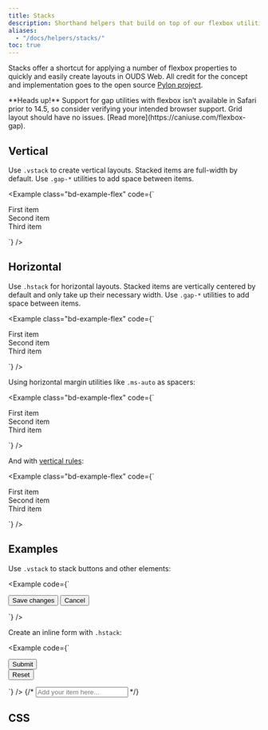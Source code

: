 ```yaml
---
title: Stacks
description: Shorthand helpers that build on top of our flexbox utilities to make component layout faster and easier than ever.
aliases:
  - "/docs/helpers/stacks/"
toc: true
---
```


Stacks offer a shortcut for applying a number of flexbox properties to quickly and easily create layouts in OUDS Web. All credit for the concept and implementation goes to the open source [Pylon project](https://almonk.github.io/pylon/).

<Callout type="warning">
**Heads up!** Support for gap utilities with flexbox isn’t available in Safari prior to 14.5, so consider verifying your intended browser support. Grid layout should have no issues. [Read more](https://caniuse.com/flexbox-gap).
</Callout>

## Vertical

Use `.vstack` to create vertical layouts. Stacked items are full-width by default. Use `.gap-*` utilities to add space between items.

<Example class="bd-example-flex" code={`<div class="vstack gap-lg">
    <div class="p-sm">First item</div>
    <div class="p-sm">Second item</div>
    <div class="p-sm">Third item</div>
  </div>`} />

## Horizontal

Use `.hstack` for horizontal layouts. Stacked items are vertically centered by default and only take up their necessary width. Use `.gap-*` utilities to add space between items.

<Example class="bd-example-flex" code={`<div class="hstack gap-lg">
    <div class="p-sm">First item</div>
    <div class="p-sm">Second item</div>
    <div class="p-sm">Third item</div>
  </div>`} />

Using horizontal margin utilities like `.ms-auto` as spacers:

<Example class="bd-example-flex" code={`<div class="hstack gap-lg">
    <div class="p-sm">First item</div>
    <div class="p-sm ms-auto">Second item</div>
    <div class="p-sm">Third item</div>
  </div>`} />

And with [vertical rules]([[docsref:/helpers/divider]]):

<Example class="bd-example-flex" code={`<div class="hstack gap-lg">
    <div class="p-sm">First item</div>
    <div class="p-sm ms-auto">Second item</div>
    <div class="vr"></div>
    <div class="p-sm">Third item</div>
  </div>`} />

## Examples

Use `.vstack` to stack buttons and other elements:

<Example code={`<div class="vstack gap-sm col-md-5 mx-auto">
    <button type="button" class="btn btn-strong">Save changes</button>
    <button type="button" class="btn btn-default">Cancel</button>
  </div>`} />

Create an inline form with `.hstack`:

<Example code={`<div class="hstack gap-lg">
    <button type="button" class="btn btn-strong">Submit</button>
    <div class="vr"></div>
    <button type="button" class="btn btn-negative">Reset</button>
  </div>`} />
{/* <input class="form-control me-auto" type="text" placeholder="Add your item here..." aria-label="Add your item here..." /> */}

## CSS

<ScssDocs name="stacks" file="scss/helpers/_stacks.scss" />
